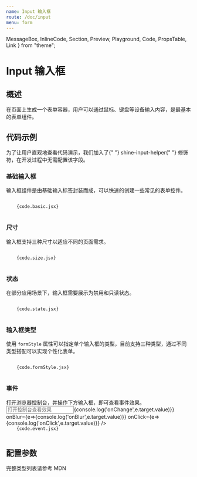 ```yaml
---
name: Input 输入框
route: /doc/input
menu: form
---
```


  MessageBox,
  InlineCode,
  Section,
  Preview,
  Playground,
  Code,
  PropsTable,
  Link
} from "theme";

# Input 输入框

## 概述
在页面上生成一个表单容器，用户可以通过鼠标、键盘等设备输入内容，是最基本的表单组件。

## 代码示例

<MessageBox messageType="info">
  为了让用户直观地查看代码演示，我们加入了{" "}
  <InlineCode>shine-input-helper</InlineCode>{" "}
  修饰符，在开发过程中无需配置该字段。
</MessageBox>

### 基础输入框

输入框组件是由基础输入标签封装而成，可以快速的创建一些常见的表单控件。

<Section>
  <Preview>
    <Playground>
       <JsxParser {...code.basic} />
    </Playground>

  </Preview>
  <Code>
    {code.basic.jsx}
  </Code>
</Section>

### 尺寸

输入框支持三种尺寸以适应不同的页面需求。

<Section>
  <Preview>
    <Playground>
       <JsxParser {...code.size} />
    </Playground>

  </Preview>
  <Code>
    {code.size.jsx}
  </Code>
</Section>

### 状态

在部分应用场景下，输入框需要展示为禁用和只读状态。

<Section>
  <Preview>
    <Playground>
       <JsxParser {...code.state} />
    </Playground>

  </Preview>
  <Code>
    {code.state.jsx}
  </Code>
</Section>

### 输入框类型

使用 `formStyle` 属性可以指定单个输入框的类型，目前支持三种类型，通过不同类型搭配可以实现个性化表单。

<Section>
  <Preview>
    <Playground>
       <JsxParser {...code.formStyle} />
    </Playground>

  </Preview>
  <Code>
    {code.formStyle.jsx}
  </Code>
</Section>

### 事件

<MessageBox messageType="info">
  打开浏览器控制台，并操作下方输入框，即可查看事件效果。
</MessageBox>

<Section>
  <Preview>
    <Playground>
      <Input
        placeholder="打开控制台查看效果"
        onChange={e=>{console.log('onChange',e.target.value)}}
        onBlur={e=>{console.log('onBlur',e.target.value)}}
        onClick={e=>{console.log('onClick',e.target.value)}}
      />
    </Playground>

  </Preview>
  <Code>
    {code.event.jsx}
  </Code>
</Section>

## 配置参数

<PropsTable of={Input} />

<MessageBox messageType="info">
  完整类型列表请参考 <Link href="//developer.mozilla.org/zh-CN/docs/Web/HTML/Element/input#%E5%B1%9E%E6%80%A7">MDN</Link>
</MessageBox>
